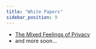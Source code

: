 ```yaml
---
title: "White Papers"
sidebar_position: 9
---
```


- [The Mixed Feelings of Privacy](/pdf/white-papers/202205-the-mixed-feelings-of-privacy.pdf)
- and more soon...
